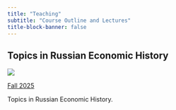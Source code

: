 ```yaml
---
title: "Teaching"
subtitle: "Course Outline and Lectures"
title-block-banner: false
---
```



## Topics in Russian Economic History

::: {.grid}

::: {.g-col-12 .g-col-md-2}
![](files/images/chess.jpg)

:::

::: {.g-col-12 .g-col-md-10}

[Fall 2025](https://www.google.com)

Topics in Russian Economic History.

:::

:::

